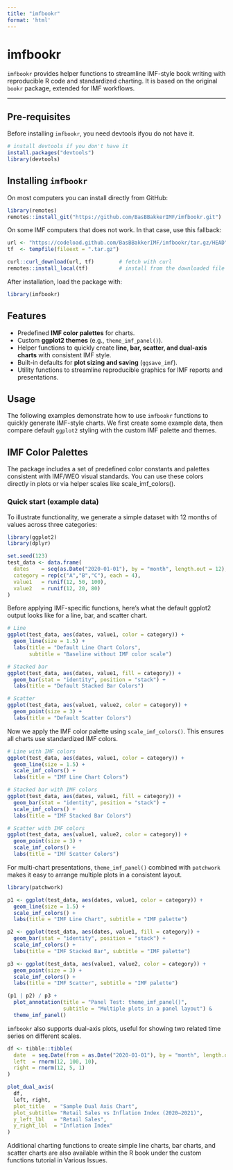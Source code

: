 ```yaml
---
title: "imfbookr"
format: 'html'
---
```


# imfbookr

`imfbookr` provides helper functions to streamline IMF-style book writing with reproducible R code and standardized charting. It is based on the original `bookr` package, extended for IMF workflows.

------------------------------------------------------------------------

## Pre-requisites

Before installing `imfbookr`, you need devtools ifyou do not have it.

``` r
# install devtools if you don't have it
install.packages("devtools")
library(devtools)
```

## Installing `imfbookr`

On most computers you can install directly from GitHub:

``` r
library(remotes)
remotes::install_git("https://github.com/BasBBakkerIMF/imfbookr.git")
```

On some IMF computers that does not work. In that case, use this fallback:

``` r
url <- "https://codeload.github.com/BasBBakkerIMF/imfbookr/tar.gz/HEAD"
tf  <- tempfile(fileext = ".tar.gz")

curl::curl_download(url, tf)        # fetch with curl
remotes::install_local(tf)          # install from the downloaded file
```

After installation, load the package with:

``` r
library(imfbookr)
```

## Features

-   Predefined **IMF color palettes** for charts.
-   Custom **ggplot2 themes** (e.g., `theme_imf_panel()`).
-   Helper functions to quickly create **line, bar, scatter, and dual-axis charts** with consistent IMF style.
-   Built-in defaults for **plot sizing and saving** (`ggsave_imf`).
-   Utility functions to streamline reproducible graphics for IMF reports and presentations.

## Usage

The following examples demonstrate how to use `imfbookr` functions to quickly generate IMF-style charts. We first create some example data, then compare default `ggplot2` styling with the custom IMF palette and themes.

## IMF Color Palettes

The package includes a set of predefined color constants and palettes consistent with IMF/WEO visual standards. You can use these colors directly in plots or via helper scales like scale_imf_colors().

### Quick start (example data)

To illustrate functionality, we generate a simple dataset with 12 months of values across three categories:

``` r
library(ggplot2)
library(dplyr)

set.seed(123)
test_data <- data.frame(
  dates    = seq(as.Date("2020-01-01"), by = "month", length.out = 12),
  category = rep(c("A","B","C"), each = 4),
  value1   = runif(12, 50, 100),
  value2   = runif(12, 20, 80)
)
```

Before applying IMF-specific functions, here’s what the default ggplot2 output looks like for a line, bar, and scatter chart.

``` r
# Line
ggplot(test_data, aes(dates, value1, color = category)) +
  geom_line(size = 1.5) +
  labs(title = "Default Line Chart Colors",
       subtitle = "Baseline without IMF color scale")

# Stacked bar
ggplot(test_data, aes(dates, value1, fill = category)) +
  geom_bar(stat = "identity", position = "stack") +
  labs(title = "Default Stacked Bar Colors")

# Scatter
ggplot(test_data, aes(value1, value2, color = category)) +
  geom_point(size = 3) +
  labs(title = "Default Scatter Colors")
```

Now we apply the IMF color palette using `scale_imf_colors()`. This ensures all charts use standardized IMF colors.

``` r
# Line with IMF colors
ggplot(test_data, aes(dates, value1, color = category)) +
  geom_line(size = 1.5) +
  scale_imf_colors() +
  labs(title = "IMF Line Chart Colors")

# Stacked bar with IMF colors
ggplot(test_data, aes(dates, value1, fill = category)) +
  geom_bar(stat = "identity", position = "stack") +
  scale_imf_colors() +
  labs(title = "IMF Stacked Bar Colors")

# Scatter with IMF colors
ggplot(test_data, aes(value1, value2, color = category)) +
  geom_point(size = 3) +
  scale_imf_colors() +
  labs(title = "IMF Scatter Colors")
```

For multi-chart presentations, `theme_imf_panel()` combined with `patchwork` makes it easy to arrange multiple plots in a consistent layout.

``` r
library(patchwork)

p1 <- ggplot(test_data, aes(dates, value1, color = category)) +
  geom_line(size = 1.5) +
  scale_imf_colors() +
  labs(title = "IMF Line Chart", subtitle = "IMF palette")

p2 <- ggplot(test_data, aes(dates, value1, fill = category)) +
  geom_bar(stat = "identity", position = "stack") +
  scale_imf_colors() +
  labs(title = "IMF Stacked Bar", subtitle = "IMF palette")

p3 <- ggplot(test_data, aes(value1, value2, color = category)) +
  geom_point(size = 3) +
  scale_imf_colors() +
  labs(title = "IMF Scatter", subtitle = "IMF palette")

(p1 | p2) / p3 +
  plot_annotation(title = "Panel Test: theme_imf_panel()",
                  subtitle = "Multiple plots in a panel layout") &
  theme_imf_panel()
```

`imfbookr` also supports dual-axis plots, useful for showing two related time series on different scales.

``` r
df <- tibble::tibble(
  date  = seq.Date(from = as.Date("2020-01-01"), by = "month", length.out = 12),
  left  = rnorm(12, 100, 10),
  right = rnorm(12, 5, 1)
)

plot_dual_axis(
  df,
  left, right,
  plot_title   = "Sample Dual Axis Chart",
  plot_subtitle= "Retail Sales vs Inflation Index (2020–2021)",
  y_left_lbl   = "Retail Sales",
  y_right_lbl  = "Inflation Index"
)
```

Additional charting functions to create simple line charts, bar charts, and scatter charts are also available within the R book under the custom functions tutorial in Various Issues.
